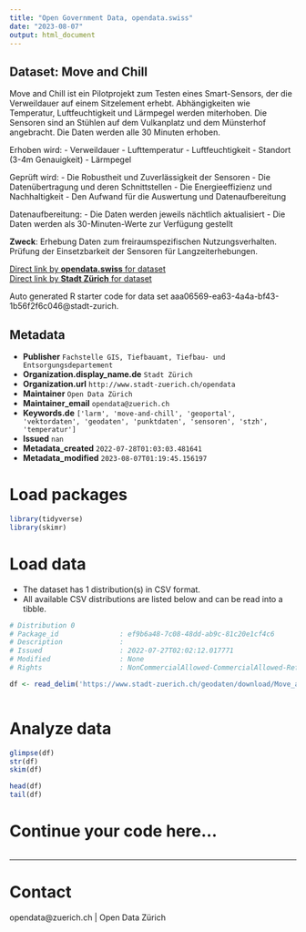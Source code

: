 ```yaml
---
title: "Open Government Data, opendata.swiss"
date: "2023-08-07"
output: html_document
---
```


## Dataset: Move and Chill

Move and Chill ist ein Pilotprojekt zum Testen eines Smart-Sensors, der die Verweildauer auf einem Sitzelement erhebt. Abhängigkeiten wie Temperatur, Luftfeuchtigkeit und Lärmpegel werden miterhoben. Die Sensoren sind an Stühlen auf dem Vulkanplatz und dem Münsterhof angebracht. Die Daten werden alle 30 Minuten erhoben.

Erhoben wird:
- Verweildauer
- Lufttemperatur
- Luftfeuchtigkeit
- Standort (3-4m Genauigkeit)
- Lärmpegel

Geprüft wird:
- Die Robustheit und Zuverlässigkeit der Sensoren
- Die Datenübertragung und deren Schnittstellen
- Die Energieeffizienz und Nachhaltigkeit
- Den Aufwand für die Auswertung und Datenaufbereitung

Datenaufbereitung:
- Die Daten werden jeweils nächtlich aktualisiert
- Die Daten werden als 30-Minuten-Werte zur Verfügung gestellt

**Zweck**: Erhebung Daten zum freiraumspezifischen Nutzungsverhalten. Prüfung der Einsetzbarkeit der Sensoren für Langzeiterhebungen.

[Direct link by **opendata.swiss** for dataset](https://opendata.swiss/de/dataset/move-and-chill)<br>
[Direct link by **Stadt Zürich** for dataset](https://data.stadt-zuerich.ch/dataset/geo_move_and_chill)

Auto generated R starter code for data set aaa06569-ea63-4a4a-bf43-1b56f2f6c046@stadt-zurich.

## Metadata

- **Publisher** `Fachstelle GIS, Tiefbauamt, Tiefbau- und Entsorgungsdepartement`
- **Organization.display_name.de** `Stadt Zürich`
- **Organization.url** `http://www.stadt-zuerich.ch/opendata`
- **Maintainer** `Open Data Zürich`
- **Maintainer_email** `opendata@zuerich.ch`
- **Keywords.de** `['larm', 'move-and-chill', 'geoportal', 'vektordaten', 'geodaten', 'punktdaten', 'sensoren', 'stzh', 'temperatur']`
- **Issued** `nan`
- **Metadata_created** `2022-07-28T01:03:03.481641`
- **Metadata_modified** `2023-08-07T01:19:45.156197`


# Load packages

```r

library(tidyverse)
library(skimr)

```

# Load data

-   The dataset has 1 distribution(s) in CSV format.
-   All available CSV distributions are listed below and can be read into a tibble.

```r

# Distribution 0
# Package_id               : ef9b6a48-7c08-48dd-ab9c-81c20e1cf4c6
# Description              : 
# Issued                   : 2022-07-27T02:02:12.017771
# Modified                 : None
# Rights                   : NonCommercialAllowed-CommercialAllowed-ReferenceNotRequired

df <- read_delim('https://www.stadt-zuerich.ch/geodaten/download/Move_and_Chill?format=10008')



```

# Analyze data

```r

glimpse(df)
str(df)
skim(df)

head(df)
tail(df)

```

# Continue your code here...

```r

```

------------------------------------------------------------------------

# Contact

opendata@zuerich.ch | Open Data Zürich
